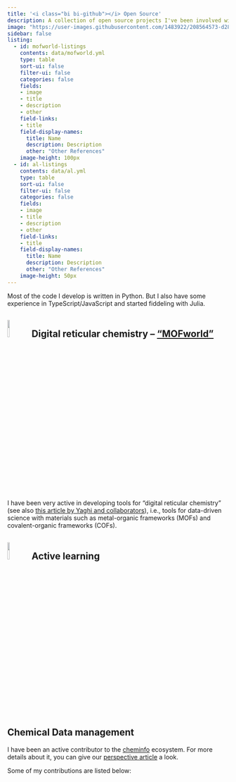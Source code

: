 ```yaml
---
title: '<i class="bi bi-github"></i> Open Source'
description: A collection of open source projects I've been involved with.
image: "https://user-images.githubusercontent.com/1483922/208564573-d28e0ef0-984f-43ae-8ede-92b573518c54.png"
sidebar: false
listing: 
  - id: mofworld-listings
    contents: data/mofworld.yml
    type: table
    sort-ui: false
    filter-ui: false
    categories: false
    fields: 
    - image
    - title
    - description
    - other
    field-links:
    - title
    field-display-names:
      title: Name
      description: Description
      other: "Other References"
    image-height: 100px
  - id: al-listings
    contents: data/al.yml
    type: table
    sort-ui: false
    filter-ui: false
    categories: false
    fields: 
    - image
    - title
    - description
    - other
    field-links:
    - title
    field-display-names:
      title: Name
      description: Description
      other: "Other References"
    image-height: 50px
---
```


Most of the code I develop is written in Python. But I also have some experience in TypeScript/JavaScript and started fiddeling with Julia.

## ![](img/mofworld.png){width="10%"} Digital reticular chemistry -- ["MOFworld"](mof.world) 

I have been very active in developing tools for "digital reticular chemistry" (see also [this article by Yaghi and collaborators](https://www.cell.com/chem/fulltext/S2451-9294(20)30418-6)), i.e., tools for data-driven science with materials such as metal-organic frameworks (MOFs) and covalent-organic frameworks (COFs).

::: {#mofworld-listings}
:::


##  ![](img/natcomm.png){width="10%"} Active learning 

::: {#al-listings}
:::


## Chemical Data management

I have been an active contributor to the [cheminfo](cheminfo.github.io) ecosystem. For more details about it, you can give our [perspective article](https://www.nature.com/articles/s41557-022-00910-7) a look.

Some of my contributions are listed below:


::: {#cheminfo-listings}
:::

<!-- ## Other -->